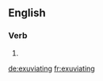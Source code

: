 ==English==

===Verb===
{{head|en}}

# {{present participle of|exuviate|lang=en}}

[[de:exuviating]]
[[fr:exuviating]]